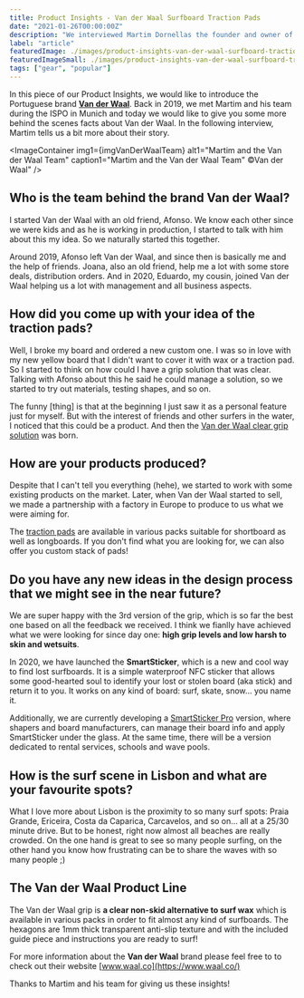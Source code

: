 ```yaml
---
title: Product Insights - Van der Waal Surfboard Traction Pads
date: "2021-01-26T00:00:00Z"
description: "We interviewed Martim Dornellas the founder and owner of the Portugues brand Van der Waal which produces clear surfboard traction pads here in Europe."
label: "article"
featuredImage: ./images/product-insights-van-der-waal-surfboard-traction-hexagon.png
featuredImageSmall: ./images/product-insights-van-der-waal-surfboard-traction-hexagon.png
tags: ["gear", "popular"]
---
```



In this piece of our Product Insights, we would like to introduce the Portuguese brand [**Van der Waal**](https://secondwavesurfing.com/shop/product/van-der-waal-surf-grip/). Back in 2019, we met Martim and his team during the ISPO in Munich and today we would like to give you some more behind the scenes facts about Van der Waal. In the following interview, Martim tells us a bit more about their story.

<ImageContainer
  img1={imgVanDerWaalTeam}
  alt1="Martim and the Van der Waal Team"
  caption1="Martim and the Van der Waal Team" ©Van der Waal"
/>

## Who is the team behind the brand Van der Waal?

I started Van der Waal with an old friend, Afonso. We know each other since we were kids and as he is working in production, I started to talk with him about this my idea. So we naturally started this together.

<ImageContainer
  img1={imgVanDerWaalTeam}
  alt1="Martim and the Van der Waal Team"
  caption1="Martim and the Van der Waal Team ©Van der Waal"
/>

Around 2019, Afonso left Van der Waal, and since then is basically me and the help of friends. Joana, also an old friend, help me a lot with some store deals, distribution orders. And in 2020, Eduardo, my cousin, joined Van der Waal helping us a lot with management and all business aspects.

## How did you come up with your idea of the traction pads?

Well, I broke my board and ordered a new custom one. I was so in love with my new yellow board that I didn't want to cover it with wax or a traction pad. So I started to think on how could I have a grip solution that was clear. Talking with Afonso about this he said he could manage a solution, so we started to try out materials, testing shapes, and so on.

<ImageContainer
  img1={imgYellowSurfboard}
  alt1="Van der Waal - yellow surfboard"
  caption1="The yellow surfboard ©Van der Waal"
/>

The funny [thing] is that at the beginning I just saw it as a personal feature just for myself. But with the interest of friends and other surfers in the water, I noticed that this could be a product. And then the [Van der Waal clear grip solution](https://secondwavesurfing.com/shop/product/van-der-waal-surf-grip/) was born.

## How are your products produced?

Despite that I can't tell you everything (hehe), we started to work with some existing products on the market. Later, when Van der Waal started to sell, we made a partnership with a factory in Europe to produce to us what we were aiming for.

<ImageContainer
  img1={imgProductTesting}
  alt1="Van der Waal - Product Testing"
  caption1="Testing of the grip ©Van der Waal"
/>

The [traction pads](https://secondwavesurfing.com/shop/product/van-der-waal-surf-grip/) are available in various packs suitable for shortboard as well as longboards. If you don't find what you are looking for, we can also offer you custom stack of pads!

## Do you have any new ideas in the design process that we might see in the near future?

We are super happy with the 3rd version of the grip, which is so far the best one based on all the feedback we received. I think we fianlly have achieved what we were looking for since day one: **high grip levels and low harsh to skin and wetsuits**.

In 2020, we have launched the **SmartSticker**, which is a new and cool way to find lost surfboards. It is a simple waterproof NFC sticker that allows some good-hearted soul to identify your lost or stolen board (aka stick) and return it to you. It works on any kind of board: surf, skate, snow… you name it.

<ImageContainer
  img1={imgSmartSticker}
  alt1="Van der Waal - The new SmartSticker"
  caption1="The new SmartSticker ©Van der Waal"
/>

Additionally, we are currently developing a [SmartSticker Pro](https://www.waal.co/smartsticker) version, where shapers and board manufacturers, can manage their board info and apply SmartSticker under the glass. At the same time, there will be a version dedicated to rental services, schools and wave pools.

## How is the surf scene in Lisbon and what are your favourite spots?

What I love more about Lisbon is the proximity to so many surf spots: Praia Grande, Ericeira, Costa da Caparica, Carcavelos, and so on... all at a 25/30 minute drive. But to be honest, right now almost all beaches are really crowded. On the one hand is great to see so many people surfing, on the other hand you know how frustrating can be to share the waves with so many people ;)

<ImageContainer
  img1={imgSurfLisbon}
  alt1="Van der Waal - urfing at Martim home spot in Lisbon"
  caption1="Surfing at Martim home spot in Lisbon ©Van der Waal"
/>

## The Van der Waal Product Line

The Van der Waal grip is **a clear non-skid alternative to surf wax** which is available in various packs in order to fit almost any kind of surfboards. The hexagons are 1mm thick transparent anti-slip texture and with the included guide piece and instructions you are ready to surf!

<ImageContainer
  img1={imgProductLine}
  alt1="Van der Waal Products"
  caption1="Beautiful customized packaging ©Van der Waal"
/>

For more information about the **Van der Waal** brand please feel free to to check out their website [www.waal.co](https://www.waal.co/)

Thanks to Martim and his team for giving us these insights!
